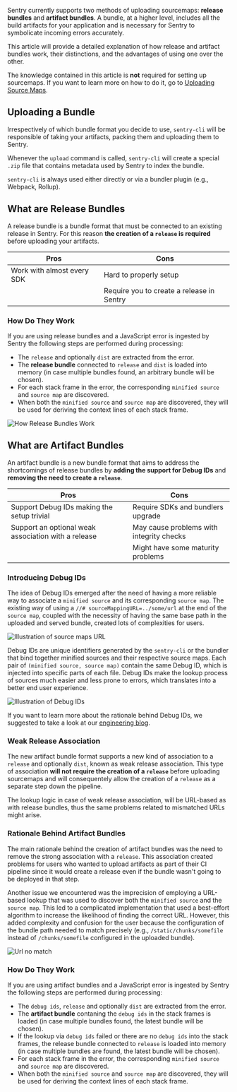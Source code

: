 Sentry currently supports two methods of uploading sourcemaps: **release bundles** and **artifact bundles**. A bundle, at a higher level, includes all the build artifacts for your application and is necessary for Sentry to symbolicate incoming errors accurately.

This article will provide a detailed explanation of how release and artifact bundles work, their distinctions, and the advantages of using one over the other.

<Note>

The knowledge contained in this article is **not** required for setting up sourcemaps. If you want to learn more on how to do it, go to [Uploading Source Maps](/platforms/javascript/guides/react/sourcemaps/uploading/).

</Note>

## Uploading a Bundle

Irrespectively of which bundle format you decide to use, `sentry-cli` will be responsible of taking your artifacts, packing them and uploading them to Sentry.

Whenever the `upload` command is called, `sentry-cli` will create a special `.zip` file that contains metadata used by Sentry to index the bundle.

<Note>

`sentry-cli` is always used either directly or via a bundler plugin (e.g., Webpack, Rollup).

</Note>

## What are Release Bundles

A release bundle is a bundle format that must be connected to an existing release in Sentry. For this reason **the creation of a `release` is required** before uploading your artifacts.

| Pros                        | Cons                                       |
|-----------------------------|--------------------------------------------|
| Work with almost every SDK  | Hard to properly setup                     |
|                             | Require you to create a release in Sentry  |

### How Do They Work

If you are using release bundles and a JavaScript error is ingested by Sentry the following steps are performed during processing:
- The `release` and optionally `dist` are extracted from the error.
- The **release bundle** connected to `release` and `dist` is loaded into memory (in case multiple bundles found, an arbitrary bundle will be chosen).
- For each stack frame in the error, the corresponding `minified source` and `source map` are discovered.
- When both the `minified source` and `source map` are discovered, they will be used for deriving the context lines of each stack frame.

![How Release Bundles Work](release-bundle.png)

## What are Artifact Bundles

An artifact bundle is a new bundle format that aims to address the shortcomings of release bundles by **adding the support for Debug IDs** and **removing the need to create a `release`**.

| Pros                                                 | Cons                                     |
|------------------------------------------------------|------------------------------------------|
| Support Debug IDs making the setup trivial          | Require SDKs and bundlers upgrade       |
| Support an optional weak association with a release | May cause problems with integrity checks |
|                                                      | Might have some maturity problems        |

### Introducing Debug IDs

The idea of Debug IDs emerged after the need of having a more reliable way to associate a `minified source` and its corresponding `source map`. The existing way of using a `//# sourceMappingURL=../some/url` at the end of the `source map`, coupled with the necessity of having the same base path in the uploaded and served bundle, created lots of complexities for users.

![Illustration of source maps URL](sourcemapping-url.png)

Debug IDs are unique identifiers generated by the `sentry-cli` or the bundler that bind together minified sources and their respective source maps. Each pair of `(minified source, source map)` contain the same Debug ID, which is injected into specific parts of each file. Debug IDs make the lookup process of sources much easier and less prone to errors, which translates into a better end user experience.

![Illustration of Debug IDs](debug-ids.png)

<Note>

If you want to learn more about the rationale behind Debug IDs, we suggested to take a look at our [engineering blog](https://sentry.engineering/blog/the-case-for-debug-ids).

</Note>

### Weak Release Association

The new artifact bundle format supports a new kind of association to a `release` and optionally `dist`, known as weak release association. This type of association **will not require the creation of a `release`** before uploading sourcemaps and will consequentely allow the creation of a `release` as a separate step down the pipeline.

<Note>

The lookup logic in case of weak release association, will be URL-based as with release bundles, thus the same problems related to mismatched URLs might arise.

</Note>

### Rationale Behind Artifact Bundles

The main rationale behind the creation of artifact bundles was the need to remove the strong association with a `release`. This association created problems for users who wanted to upload artifacts as part of their CI pipeline since it would create a release even if the bundle wasn't going to be deployed in that step.

Another issue we encountered was the imprecision of employing a URL-based lookup that was used to discover both the `minified source` and the `source map`. This led to a complicated implementation that used a best-effort algorithm to increase the likelihood of finding the correct URL. However, this added complexity and confusion for the user because the configuration of the bundle path needed to match precisely (e.g., `/static/chunks/somefile` instead of `/chunks/somefile` configured in the uploaded bundle).

![Url no match](url-no-match.png)

### How Do They Work

If you are using artifact bundles and a JavaScript error is ingested by Sentry the following steps are performed during processing:
- The `debug ids`, `release` and optionally `dist` are extracted from the error.
- The **artifact bundle** contaning the `debug ids` in the stack frames is loaded (in case multiple bundles found, the latest bundle will be chosen).
- If the lookup via `debug ids` failed or there are no `debug ids` into the stack frames, the release bundle connected to `release` is loaded into memory (in case multiple bundles are found, the latest bundle will be chosen).
- For each stack frame in the error, the corresponding `minified source` and `source map` are discovered.
- When both the `minified source` and `source map` are discovered, they will be used for deriving the context lines of each stack frame.
